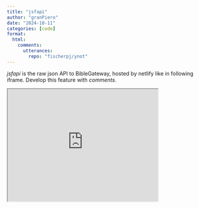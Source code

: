 ```yaml
---
title: "jsfapi"
author: "granPiero"
date: "2024-10-11"
categories: [code]
format: 
  html:
    comments:
      utterances: 
        repo: "fischerpj/ynot"
---
```


*jsfapi* is the raw json API to BibleGateway, hosted by netlify like in following iframe. Develop this feature with *comments*.

<iframe src="https://jsfapi.netlify.app/.netlify/functions/bgw?param=ps1:2!SG21" title="jsfapi iframe" width="400" height="300"></iframe>

